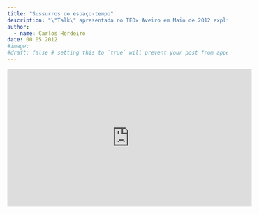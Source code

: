 ```yaml
---
title: "Sussurros do espaço-tempo"
description: "\"Talk\" apresentada no TEDx Aveiro em Maio de 2012 explicando o que são ondas gravitacionais."
author:
  - name: Carlos Herdeiro
date: 00 05 2012
#image:
#draft: false # setting this to `true` will prevent your post from appearing on your listing page until you're ready!
---
```


<iframe width="560" height="315" src="https://www.youtube.com/embed/verr4bTaB2s" title="YouTube video player" frameborder="0" allow="accelerometer; autoplay; clipboard-write; encrypted-media; gyroscope; picture-in-picture; web-share" allowfullscreen></iframe>
